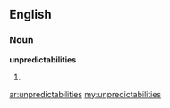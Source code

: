 ==English==

===Noun===
'''unpredictabilities'''

# {{plural of|[[unpredictability]]}}

[[ar:unpredictabilities]]
[[my:unpredictabilities]]